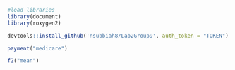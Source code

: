 
```r
#load libraries
library(document)
library(roxygen2)
```

```r
devtools::install_github('nsubbiah8/Lab2Group9', auth_token = "TOKEN")
```

```r
payment("medicare")
```

```r
f2("mean")
```
